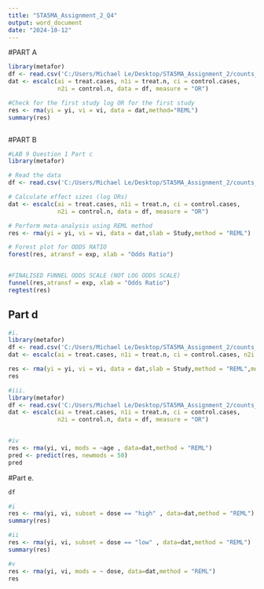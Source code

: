 ---
title: "STA5MA_Assignment_2_Q4"
output: word_document
date: "2024-10-12"
---


#PART A

```{r}

library(metafor)
df <- read.csv('C:/Users/Michael Le/Desktop/STA5MA_Assignment_2/counts_data.csv')
dat <- escalc(ai = treat.cases, n1i = treat.n, ci = control.cases, 
              n2i = control.n, data = df, measure = "OR")

#Check for the first study log OR for the first study
res <- rma(yi = yi, vi = vi, data = dat,method="REML")
summary(res)



```

#PART B

```{r}

#LAB 9 Question 1 Part c
library(metafor)

# Read the data
df <- read.csv('C:/Users/Michael Le/Desktop/STA5MA_Assignment_2/counts_data.csv')

# Calculate effect sizes (log ORs)
dat <- escalc(ai = treat.cases, n1i = treat.n, ci = control.cases, 
              n2i = control.n, data = df, measure = "OR")

# Perform meta-analysis using REML method
res <- rma(yi = yi, vi = vi, data = dat,slab = Study,method = "REML")

# Forest plot for ODDS RATIO
forest(res, atransf = exp, xlab = "Odds Ratio")



```


```{r}
#FINALISED FUNNEL ODDS SCALE (NOT LOG ODDS SCALE)
funnel(res,atransf = exp, xlab = "Odds Ratio")
regtest(res)
```

## Part d

```{r}
#i.
library(metafor)
df <- read.csv('C:/Users/Michael Le/Desktop/STA5MA_Assignment_2/counts_data.csv')
dat <- escalc(ai = treat.cases, n1i = treat.n, ci = control.cases, n2i = control.n, data = df, measure = "OR")

res <- rma(yi = yi, vi = vi, data = dat,slab = Study,method = "REML",mods = ~age)
res

```





```{r}

#iii. 
library(metafor)
df <- read.csv('C:/Users/Michael Le/Desktop/STA5MA_Assignment_2/counts_data.csv')
dat <- escalc(ai = treat.cases, n1i = treat.n, ci = control.cases, 
              n2i = control.n, data = df, measure = "OR")



```
```{r}

#iv
res <- rma(yi, vi, mods = ~age , data=dat,method = "REML")
pred <- predict(res, newmods = 50)
pred
```


#Part e.
```{r}

df

```


```{r}
#i
res <- rma(yi, vi, subset = dose == "high" , data=dat,method = "REML")
summary(res)

```
```{r}
#ii
res <- rma(yi, vi, subset = dose == "low" , data=dat,method = "REML")
summary(res)

```




```{r}
#v
res <- rma(yi, vi, mods = ~ dose, data=dat,method = "REML")
res

```


